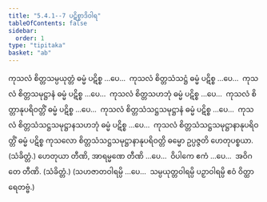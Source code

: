 ```yaml
---
title: "5.4.1--7 ပဋိစ္စာဒိဝါရ"
tableOfContents: false
sidebar:
  order: 1
type: "tipitaka"
basket: "ab"
---
```



<DynamicBreadcrumb />

<Division number="17">

<Paragraph number="1382">
ကုသလံ စိတ္တသမ္ပယုတ္တံ ဓမ္မံ ပဋိစ္စ …ပေ…  ကုသလံ စိတ္တသံသဋ္ဌံ ဓမ္မံ ပဋိစ္စ …ပေ…  ကုသလံ စိတ္တသမုဋ္ဌာနံ ဓမ္မံ ပဋိစ္စ …ပေ…  ကုသလံ စိတ္တသဟဘုံ ဓမ္မံ ပဋိစ္စ …ပေ…  ကုသလံ စိတ္တာနုပရိဝတ္တိံ ဓမ္မံ ပဋိစ္စ …ပေ…  ကုသလံ စိတ္တသံသဋ္ဌသမုဋ္ဌာနံ ဓမ္မံ ပဋိစ္စ …ပေ…  ကုသလံ စိတ္တသံသဋ္ဌသမုဋ္ဌာနသဟဘုံ ဓမ္မံ ပဋိစ္စ …ပေ…  ကုသလံ စိတ္တသံသဋ္ဌသမုဋ္ဌာနာနုပရိဝတ္တိံ ဓမ္မံ ပဋိစ္စ ကုသလော စိတ္တသံသဋ္ဌသမုဋ္ဌာနာနုပရိဝတ္တိ ဓမ္မော ဥပ္ပဇ္ဇတိ ဟေတုပစ္စယာ. (သံခိတ္တံ.)
</Paragraph>

<Paragraph number="1383">
ဟေတုယာ တီဏိ, အာရမ္မဏေ တီဏိ …ပေ…  ဝိပါကေ ဧကံ …ပေ…  အဝိဂတေ တီဏိ. (သံခိတ္တံ.)
</Paragraph>

<Paragraph number="1384">
(သဟဇာတဝါရမ္ပိ …ပေ…  သမ္ပယုတ္တဝါရမ္ပိ ပဉှာဝါရမ္ပိ ဧဝံ ဝိတ္ထာရေတဗ္ဗံ.)
</Paragraph>
</Division>